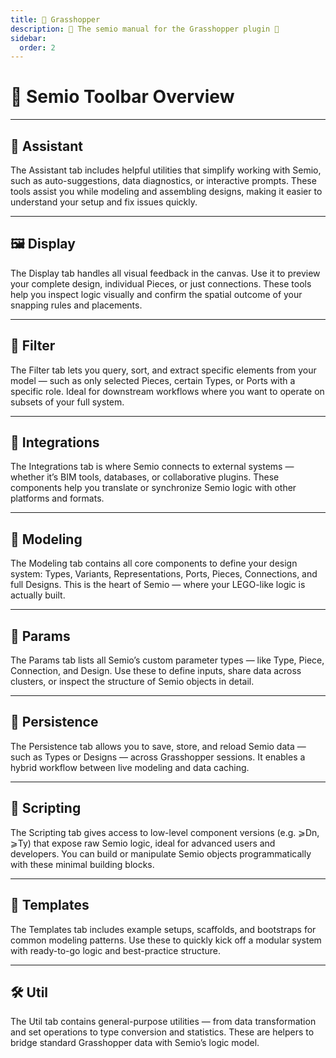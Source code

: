 ```yaml
---
title: 🦗 Grasshopper
description: 📖 The semio manual for the Grasshopper plugin 🦗
sidebar:
  order: 2
---
```


# 🧠 Semio Toolbar Overview

---

## 🧠 Assistant  
The Assistant tab includes helpful utilities that simplify working with Semio, such as auto-suggestions, data diagnostics, or interactive prompts. These tools assist you while modeling and assembling designs, making it easier to understand your setup and fix issues quickly.

---

## 🖼️ Display  
The Display tab handles all visual feedback in the canvas. Use it to preview your complete design, individual Pieces, or just connections. These tools help you inspect logic visually and confirm the spatial outcome of your snapping rules and placements.

---

## 🔎 Filter  
The Filter tab lets you query, sort, and extract specific elements from your model — such as only selected Pieces, certain Types, or Ports with a specific role. Ideal for downstream workflows where you want to operate on subsets of your full system.

---

## 🔌 Integrations  
The Integrations tab is where Semio connects to external systems — whether it’s BIM tools, databases, or collaborative plugins. These components help you translate or synchronize Semio logic with other platforms and formats.

---

## 🧱 Modeling  
The Modeling tab contains all core components to define your design system: Types, Variants, Representations, Ports, Pieces, Connections, and full Designs. This is the heart of Semio — where your LEGO-like logic is actually built.

---

## 🧩 Params  
The Params tab lists all Semio’s custom parameter types — like Type, Piece, Connection, and Design. Use these to define inputs, share data across clusters, or inspect the structure of Semio objects in detail.

---

## 💾 Persistence  
The Persistence tab allows you to save, store, and reload Semio data — such as Types or Designs — across Grasshopper sessions. It enables a hybrid workflow between live modeling and data caching.

---

## 🧠 Scripting  
The Scripting tab gives access to low-level component versions (e.g. ⩾Dn, ⩾Ty) that expose raw Semio logic, ideal for advanced users and developers. You can build or manipulate Semio objects programmatically with these minimal building blocks.

---

## 🧩 Templates  
The Templates tab includes example setups, scaffolds, and bootstraps for common modeling patterns. Use these to quickly kick off a modular system with ready-to-go logic and best-practice structure.

---

## 🛠️ Util  
The Util tab contains general-purpose utilities — from data transformation and set operations to type conversion and statistics. These are helpers to bridge standard Grasshopper data with Semio’s logic model.
